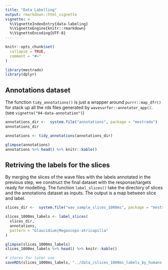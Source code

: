 ```yaml
---
title: "Data Labelling"
output: rmarkdown::html_vignette
vignette: >
  %\VignetteIndexEntry{data-labeling}
  %\VignetteEngine{knitr::rmarkdown}
  %\VignetteEncoding{UTF-8}
---
```


```r
knitr::opts_chunk$set(
  collapse = TRUE,
  comment = "#>"
)
```

```r
library(mestrado)
library(dplyr)
```

## Annotations dataset

The function `tidy_annotations()` is just a wrapper around `purrr::map_dfr()` for stack up all the rds files generated by `wavesurfer::annotator_app()`. (see `vignette("04-data-annotation")`)

```r
annotations_dir <-  system.file("annotations", package = "mestrado")
annotations_dir

annotations <- tidy_annotations(annotations_dir)
```


```r
glimpse(annotations)
annotations %>% head() %>% knitr::kable()
```

## Retriving the labels for the slices

By merging the slices of the wave files with the labels annotated in the previous step, we construct the final dataset with the response/targets ready for modelling. The function `label_slices()` take the directory of slices and the annotations dataset as inputs. The output is a map between slice and label.

```r
slices_dir <-  system.file("wav_sample_slices_1000ms", package = "mestrado")

slices_1000ms_labels <- label_slices(
  slices_dir, 
  annotations, 
  pattern = "Glaucidium|Megascops-atricapilla"
)
```

```r
glimpse(slices_1000ms_labels)
slices_1000ms_labels %>% head() %>% knitr::kable()
```

```r
# stores for later use
saveRDS(slices_1000ms_labels, "../data_/slices_1000ms_labels_by_humans.rds")
```

